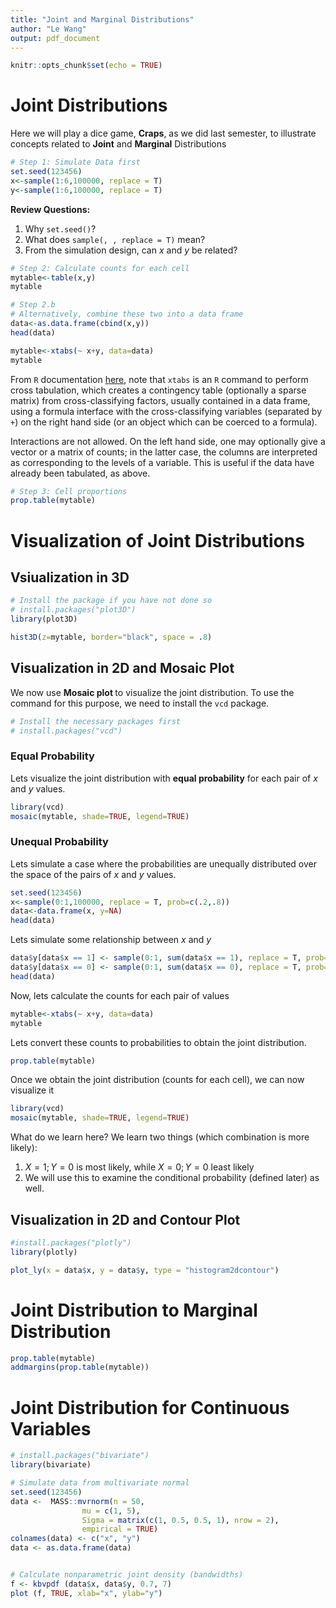 ```yaml
---
title: "Joint and Marginal Distributions"
author: "Le Wang"
output: pdf_document
---
```


```r
knitr::opts_chunk$set(echo = TRUE)
```



# Joint Distributions

Here we will play a dice game, **Craps**, as we did last semester, to illustrate concepts related to **Joint** and **Marginal** Distributions

```r
# Step 1: Simulate Data first 
set.seed(123456) 
x<-sample(1:6,100000, replace = T) 
y<-sample(1:6,100000, replace = T)
```

**Review Questions:**

1. Why `set.seed()`?
2. What does `sample(, , replace = T)` mean?
3. From the simulation design, can $x$ and $y$ be related?


```r
# Step 2: Calculate counts for each cell 
mytable<-table(x,y)
mytable
```


```r
# Step 2.b
# Alternatively, combine these two into a data frame 
data<-as.data.frame(cbind(x,y)) 
head(data)
```

```r
mytable<-xtabs(~ x+y, data=data)
mytable
```

From `R` documentation [here](https://www.rdocumentation.org/packages/stats/versions/3.6.2/topics/xtabs), note that `xtabs` is an `R` command to perform cross tabulation, which creates a contingency table (optionally a sparse matrix) from cross-classifying factors, usually contained in a data frame, using a formula interface with the cross-classifying variables (separated by `+`) on the right hand side (or an object which can be coerced to a formula). 

Interactions are not allowed. On the left hand side, one may optionally
give a vector or a matrix of counts; in the latter case, the columns are interpreted as corresponding to the levels of a variable. This is useful if the data have already been tabulated, as above. 


```r
# Step 3: Cell proportions 
prop.table(mytable)
```

# Visualization of Joint Distributions

## Vsiualization in 3D

```r
# Install the package if you have not done so
# install.packages("plot3D")
library(plot3D)
```

```r
hist3D(z=mytable, border="black", space = .8)
```


## Visualization in 2D and Mosaic Plot 

We now use **Mosaic plot ** to visualize the joint distribution. To use the command for this purpose, we need to install the `vcd` package. 

```r
# Install the necessary packages first
# install.packages("vcd")
```

### Equal Probability

Lets visualize the joint distribution with **equal probability** for each pair of $x$ and $y$ values.

```r
library(vcd)
mosaic(mytable, shade=TRUE, legend=TRUE)

```


### Unequal Probability

Lets simulate a case where the probabilities are unequally distributed over the space of the pairs of $x$ and $y$ values.


```r
set.seed(123456)
x<-sample(0:1,100000, replace = T, prob=c(.2,.8)) 
data<-data.frame(x, y=NA)
head(data)
```

Lets simulate some relationship between $x$ and $y$
```r
data$y[data$x == 1] <- sample(0:1, sum(data$x == 1), replace = T, prob=c(0.7,0.3)) 
data$y[data$x == 0] <- sample(0:1, sum(data$x == 0), replace = T, prob=c(0.1,0.9)) 
head(data)
```

Now, lets calculate the counts for each pair of values

```r
mytable<-xtabs(~ x+y, data=data)
mytable
```

Lets convert these counts to probabilities to obtain the joint distribution.

```r
prop.table(mytable)
```


Once we obtain the joint distribution (counts for each cell), we can now visualize it
```r
library(vcd)
mosaic(mytable, shade=TRUE, legend=TRUE)
```

What do we learn here? We learn two things (which combination is more likely):

1. $X = 1;Y = 0$ is most likely, while $X = 0;Y = 0$ least likely
2. We will use this to examine the conditional probability (defined later) as well.

## Visualization in 2D and Contour Plot

```r
#install.packages("plotly")
library(plotly)
```


```r
plot_ly(x = data$x, y = data$y, type = "histogram2dcontour")
```


# Joint Distribution to Marginal Distribution

```r
prop.table(mytable)
addmargins(prop.table(mytable))
```

# Joint Distribution for Continuous Variables

```r
# install.packages("bivariate")
library(bivariate)
```


```r
# Simulate data from multivariate normal
set.seed(123456)
data <-  MASS::mvrnorm(n = 50, 
                mu = c(1, 5),
                Sigma = matrix(c(1, 0.5, 0.5, 1), nrow = 2),
                empirical = TRUE)
colnames(data) <- c("x", "y")
data <- as.data.frame(data)



```



```r
# Calculate nonparametric joint density (bandwidths)
f <- kbvpdf (data$x, data$y, 0.7, 7)
plot (f, TRUE, xlab="x", ylab="y")
```



